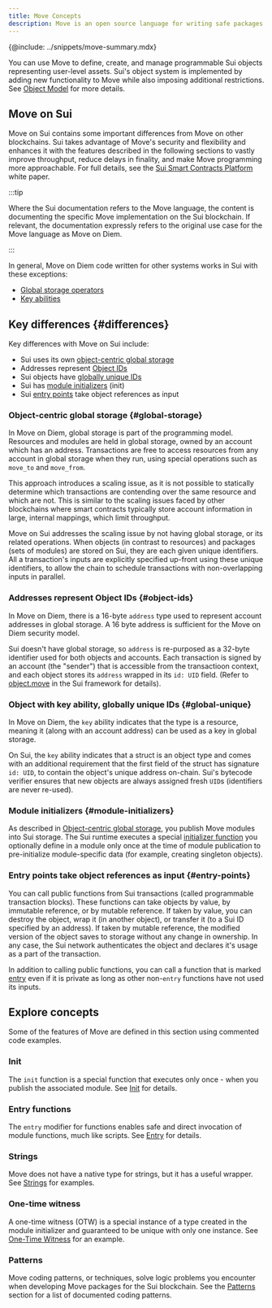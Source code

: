 ```yaml
---
title: Move Concepts
description: Move is an open source language for writing safe packages to manipulate on-chain objects
---
```


{@include: ../snippets/move-summary.mdx}

You can use Move to define, create, and manage programmable Sui objects representing user-level assets. Sui's object system is implemented by adding new functionality to Move while also imposing additional restrictions. See [Object Model](./object-model.mdx) for more details.

## Move on Sui


Move on Sui contains some important differences from Move on other blockchains. Sui takes advantage of Move's security and flexibility and enhances it with the features described in the following sections to vastly improve throughput, reduce delays in finality, and make Move programming more approachable. For full details, see the [Sui Smart Contracts Platform](/doc/sui.pdf) white paper.


:::tip

Where the Sui documentation refers to the Move language, the content is documenting the specific Move implementation on the Sui blockchain. If relevant, the documentation expressly refers to the original use case for the Move language as Move on Diem.

:::

In general, Move on Diem code written for other systems works in Sui with these exceptions:

- [Global storage operators](https://move-language.github.io/move/global-storage-operators.html)
- [Key abilities](https://github.com/move-language/move/blob/main/language/documentation/book/src/abilities.mdx)

## Key differences {#differences}

Key differences with Move on Sui include:

- Sui uses its own [object-centric global storage](#global-storage)
- Addresses represent [Object IDs](#object-ids)
- Sui objects have [globally unique IDs](#global-unique)
- Sui has [module initializers](#module-initializers) (init)
- Sui [entry points](#entry-points) take object references as input

### Object-centric global storage {#global-storage}

In Move on Diem, global storage is part of the programming model. Resources and modules are held in global storage, owned by an account which has an address. Transactions are free to access resources from any account in global storage when they run, using special operations such as `move_to` and `move_from`.

This approach introduces a scaling issue, as it is not possible to statically determine which transactions are contending over the same resource and which are not.  This is similar to the scaling issues faced by other blockchains where smart contracts typically store account information in large, internal mappings, which limit throughput.

Move on Sui addresses the scaling issue by not having global storage, or its related operations. When objects (in contrast to resources) and packages (sets of modules) are stored on Sui, they are each given unique identifiers.  All a transaction's inputs are explicitly specified up-front using these unique identifiers, to allow the chain to schedule transactions with non-overlapping inputs in parallel.

### Addresses represent Object IDs {#object-ids}

In Move on Diem, there is a 16-byte `address` type used to represent account addresses in global storage. A 16 byte address is sufficient for the Move on Diem security model.

Sui doesn't have global storage, so `address` is re-purposed as a 32-byte identifier used for both objects and accounts. Each transaction is signed by an account (the "sender") that is accessible from the transactioon context, and each object stores its `address` wrapped in its `id: UID` field. (Refer to [object.move](https://github.com/MystenLabs/sui/tree/main/crates/sui-framework/packages/sui-framework/sources/object.move) in the Sui framework for details).

### Object with key ability, globally unique IDs {#global-unique}

In Move on Diem, the `key` ability indicates that the type is a resource, meaning it (along with an account address) can be used as a key in global storage.

On Sui, the `key` ability indicates that a struct is an object type and comes with an additional requirement that the first field of the struct has signature `id: UID`, to contain the object's unique address on-chain. Sui's bytecode verifier ensures that new objects are always assigned fresh `UID`s (identifiers are never re-used).

### Module initializers {#module-initializers}

As described in [Object-centric global storage](#global-storage), you publish Move modules into Sui storage. The Sui runtime executes a special [initializer function](./sui-move-concepts/init.mdx) you optionally define in a module only once at the time of module publication to pre-initialize module-specific data (for example, creating singleton objects).

### Entry points take object references as input {#entry-points}

You can call public functions from Sui transactions (called programmable transaction blocks). These functions can take objects by value, by immutable reference, or by mutable reference. If taken by value, you can destroy the object, wrap it (in another object), or transfer it (to a Sui ID specified by an address). If taken by mutable reference, the modified version of the object saves to storage without any change in ownership. In any case, the Sui network authenticates the object and declares it's usage as a part of the transaction.

In addition to calling public functions, you can call a function that is marked [entry](./sui-move-concepts/entry-functions.mdx) even if it is private as long as other non-`entry` functions have not used its inputs.


## Explore concepts

Some of the features of Move are defined in this section using commented code examples.

### Init

The `init` function is a special function that executes only once - when you publish the associated module. See [Init](./sui-move-concepts/init.mdx) for details.

### Entry functions

The `entry` modifier for functions enables safe and direct invocation of module functions, much like scripts. See [Entry](./sui-move-concepts/entry-functions.mdx) for details.

### Strings

Move does not have a native type for strings, but it has a useful wrapper. See [Strings](./sui-move-concepts/strings.mdx) for examples.

### One-time witness

A one-time witness (OTW) is a special instance of a type created in the module initializer and guaranteed to be unique with only one instance. See [One-Time Witness](./sui-move-concepts/one-time-witness.mdx) for an example.

### Patterns

Move coding patterns, or techniques, solve logic problems you encounter when developing Move packages for the Sui blockchain. See the [Patterns](./sui-move-concepts/patterns.mdx) section for a list of documented coding patterns.
